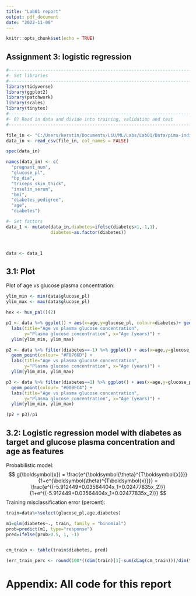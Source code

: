 ```yaml
---
title: "Lab01 report"
output: pdf_document
date: "2022-11-08"
---
```


```r
knitr::opts_chunk$set(echo = TRUE)
```

## Assignment 3: logistic regression

```r
#------------------------------------------------------------------------------#
#- Set libraries
#------------------------------------------------------------------------------#
library(tidyverse)
library(ggplot2)
library(patchwork)
library(scales)
library(tinytex)
#------------------------------------------------------------------------------#
#- 0) Read in data and divide into training, validation and test
#------------------------------------------------------------------------------#

file_in <- "C:/Users/kerstin/Documents/LiU/ML/Labs/Lab01/Data/pima-indians-diabetes.csv"
data_in <- read_csv(file_in, col_names = FALSE)

spec(data_in)

names(data_in) <- c(
  "pregnant_num", 
  "glucose_pl",
  "bp_dia",
  "triceps_skin_thick",
  "insulin_serum",
  "bmi",
  "diabetes_pedigree",
  "age",
  "diabetes")

#- Set factors
data_1 <- mutate(data_in,diabetes=ifelse(diabetes<1,-1,1), 
                 diabetes=as.factor(diabetes))



data <- data_1

```

## 3.1: Plot

Plot of age vs glucose plasma concentration:

```r
ylim_min <- min(data$glucose_pl)
ylim_max <- max(data$glucose_pl)

hex <- hue_pal()(2)

p1 <- data %>% ggplot() + aes(x=age,y=glucose_pl, colour=diabetes)+ geom_point() +
  labs(title="Age vs plasma glucose concentration", 
       y="Plasma glucose concentration", x="Age (years)") +
  ylim(ylim_min, ylim_max)

p2 <- data %>% filter(diabetes==-1) %>% ggplot() + aes(x=age,y=glucose_pl, colour=diabetes)+ 
  geom_point(colour= "#F8766D") +
  labs(title="Age vs plasma glucose concentration", 
       y="Plasma glucose concentration", x="Age (years)") +
  ylim(ylim_min, ylim_max)

p3 <- data %>% filter(diabetes==1) %>% ggplot() + aes(x=age,y=glucose_pl, colour=diabetes)+ 
  geom_point(colour= "#00BFC4") +
  labs(title="Age vs plasma glucose concentration", 
       y="Plasma glucose concentration", x="Age (years)") +
  ylim(ylim_min, ylim_max)

(p2 + p3)/p1

```

## 3.2: Logistic regression model with diabetes as target and glucose plasma concentration and age as features
Probabilistic model:
$$
g(\boldsymbol{x}) = \frac{e^{\boldsymbol{\theta}^{T\boldsymbol{x}}}}{1+e^{\boldsymbol{\theta}^{T\boldsymbol{x}}}} =
\frac{e^{(-5.912449+0.03564404x_1+0.02477835x_2)}}{1+e^{(-5.912449+0.03564404x_1+0.02477835x_2)}}
$$
Training misclassification error (percent):

```r
train=data%>%select(glucose_pl,age,diabetes)

m1=glm(diabetes~., train, family = "binomial")
prob=predict(m1, type="response")
pred=ifelse(prob>0.5, 1, -1)


cm_train <- table(train$diabetes, pred)

(err_train_perc <- round(100*((dim(train)[1]-sum(diag(cm_train)))/dim(train)[1]),2))

```

# Appendix: All code for this report

```r
```